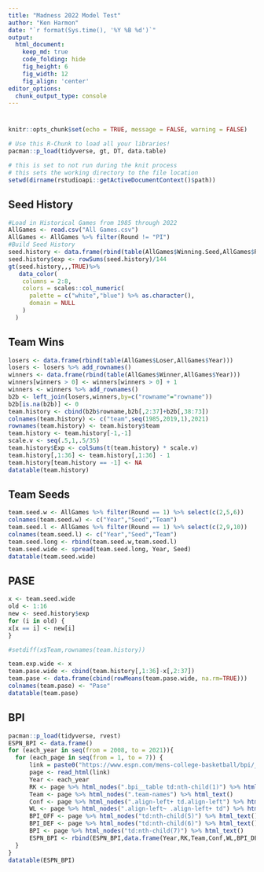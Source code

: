 ```yaml
---
title: "Madness 2022 Model Test"
author: "Ken Harmon"
date: "`r format(Sys.time(), '%Y %B %d')`"
output:
  html_document:  
    keep_md: true
    code_folding: hide
    fig_height: 6
    fig_width: 12
    fig_align: 'center'
editor_options: 
  chunk_output_type: console
---
```


# {.tabset .tabset-fade}

```r
knitr::opts_chunk$set(echo = TRUE, message = FALSE, warning = FALSE)
```

```r
# Use this R-Chunk to load all your libraries!
pacman::p_load(tidyverse, gt, DT, data.table)
```

```r
# this is set to not run during the knit process
# this sets the working directory to the file location
setwd(dirname(rstudioapi::getActiveDocumentContext()$path))
```

## Seed History

```r
#Load in Historical Games from 1985 through 2022
AllGames <- read.csv("All Games.csv")
AllGames <- AllGames %>% filter(Round != "PI")
#Build Seed History
seed.history <- data.frame(rbind(table(AllGames$Winning.Seed,AllGames$Round)))%>%select(2:7)
seed.history$exp <- rowSums(seed.history)/144
gt(seed.history,,,TRUE)%>% 
   data_color(
    columns = 2:8, 
    colors = scales::col_numeric(
      palette = c("white","blue") %>% as.character(),
      domain = NULL
    )
  ) 
```

## Team Wins

```r
losers <- data.frame(rbind(table(AllGames$Loser,AllGames$Year)))
losers <- losers %>% add_rownames()
winners <- data.frame(rbind(table(AllGames$Winner,AllGames$Year)))
winners[winners > 0] <- winners[winners > 0] + 1
winners <- winners %>% add_rownames()
b2b <- left_join(losers,winners,by=c("rowname"="rowname"))
b2b[is.na(b2b)] <- 0
team.history <- cbind(b2b$rowname,b2b[,2:37]+b2b[,38:73])
colnames(team.history) <- c("team",seq(1985,2019,1),2021)
rownames(team.history) <- team.history$team
team.history <- team.history[-1,-1]
scale.v <- seq(.5,1,.5/35)
team.history$Exp <- colSums(t(team.history) * scale.v)
team.history[,1:36] <- team.history[,1:36] - 1
team.history[team.history == -1] <- NA
datatable(team.history)
```

## Team Seeds

```r
team.seed.w <- AllGames %>% filter(Round == 1) %>% select(c(2,5,6))
colnames(team.seed.w) <- c("Year","Seed","Team")
team.seed.l <- AllGames %>% filter(Round == 1) %>% select(c(2,9,10))
colnames(team.seed.l) <- c("Year","Seed","Team")
team.seed.long <- rbind(team.seed.w,team.seed.l)
team.seed.wide <- spread(team.seed.long, Year, Seed)
datatable(team.seed.wide)
```

## PASE

```r
x <- team.seed.wide
old <- 1:16
new <- seed.history$exp
for (i in old) {
x[x == i] <- new[i]
}

#setdiff(x$Team,rownames(team.history))

team.exp.wide <- x 
team.pase.wide <- cbind(team.history[,1:36]-x[,2:37])
team.pase <- data.frame(cbind(rowMeans(team.pase.wide, na.rm=TRUE)))
colnames(team.pase) <- "Pase"
datatable(team.pase)
```

## BPI

```r
pacman::p_load(tidyverse, rvest)
ESPN_BPI <- data.frame()
for (each_year in seq(from = 2008, to = 2021)){
  for (each_page in seq(from = 1, to = 7)) {
      link = paste0("https://www.espn.com/mens-college-basketball/bpi/_/view/bpi/season/",each_year,"/page/",each_page)
      page <- read_html(link)
      Year <- each_year
      RK <- page %>% html_nodes(".bpi__table td:nth-child(1)") %>% html_text()
      Team <- page %>% html_nodes(".team-names") %>% html_text()
      Conf <- page %>% html_nodes(".align-left+ td.align-left") %>% html_text()
      WL <- page %>% html_nodes(".align-left~ .align-left+ td") %>% html_text()
      BPI_OFF <- page %>% html_nodes("td:nth-child(5)") %>% html_text()
      BPI_DEF <- page %>% html_nodes("td:nth-child(6)") %>% html_text()
      BPI <- page %>% html_nodes("td:nth-child(7)") %>% html_text()
      ESPN_BPI <- rbind(ESPN_BPI,data.frame(Year,RK,Team,Conf,WL,BPI_DEF,BPI_OFF,BPI,stringsAsFactors = FALSE))
  }
}
datatable(ESPN_BPI)
```
